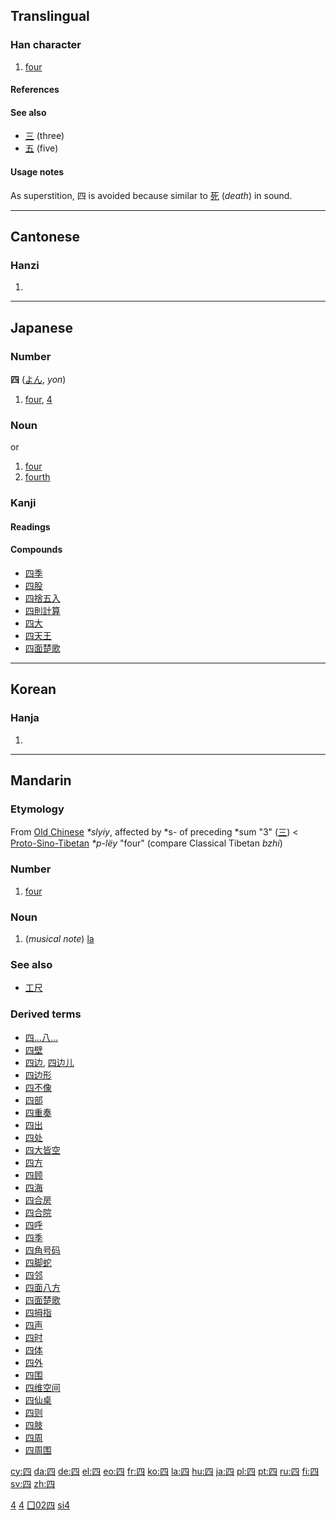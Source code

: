 {{see|西}}
<!--{{see|肆}} may be replaced by zh-forms -->
==Translingual==
{{Han stroke|[[Image:四-order.gif]]}}
{{Han stroke|[[Image:四-bw.png|250px]]}}

===Han character===
{{Han char|rn=31|rad=囗|as=02|sn=5|four=6021<sub>0</sub>|canj=田金 (WC)|ids=⿴[[囗]][[儿]]}}

# [[four]]

====References====
{{Han ref|kx=0216.220|dkj=04682|dj=0439.210|hdz=10710.160|uh=56DB|ud=22235|bh=A57C|bd=42364}}

====See also====
* [[三]] (three)
* [[五]] (five)

====Usage notes====
{{wikipedia|Numbers in Chinese culture#Four|Numbers in Chinese culture}}
As superstition, 四 is avoided because similar to [[死]] (''death'') in sound.

----

==Cantonese==

===Hanzi===
{{yue-hanzi|jyut=|y=[[sei3]]}}

# {{defn|Cantonese}}

----

==Japanese==

===Number===
'''四''' ([[よん]], ''yon'')

# [[four]], [[4]]

===Noun===
{{ja-noun|k|hira=よん|rom=yon}} or {{ja-noun|k|hira=し|rom=shi}}

# [[four]]
# [[fourth]]

===Kanji===
{{ja-kanji|grade=1|rs=口02}}

====Readings====
{{ja-readings|on=[[し]] (''shi'')|kun=[[よん]] (''yon''), [[よっつ]] (''yottsu''), [[よつ]] (''yotsu''), [[よたび]] (''yotabi'')}}

====Compounds====
*[[四季]]
*[[四股]]
*[[四捨五入]]
*[[四則計算]]
*[[四大]]
*[[四天王]]
*[[四面楚歌]]

[[Category:Japanese numbers|4]]

----

==Korean==

===Hanja===
{{ko-hanja|hangeul=사|eumhun=넉|rv=sa|mr=sa}}

# {{defn|Korean}}

[[Category:Korean numbers|4]]

----

==Mandarin==

===Etymology===

From [[Old Chinese]] ''*slyiy'', affected by *s- of preceding *sum "3" ([[三]]) < [[Proto-Sino-Tibetan]] ''*p-lëy'' "four" (compare Classical Tibetan ''bzhi'')

===Number===
{{infl|cmn|number|traditional and simplified||Pinyin|sì}} 

# [[four]]

===Noun===
{{cmn-noun|ts|pin=sì|pint=si4|rs=囗02}}

# (''musical note'') [[la]]

===See also===
*[[工尺]]

===Derived terms===
*[[四…八…]]
*[[四壁]]
*[[四边]], [[四边儿]]
*[[四边形]]
*[[四不像]]
*[[四部]]
*[[四重奏]]
*[[四出]]
*[[四处]]
*[[四大皆空]]
*[[四方]]
*[[四顾]]
*[[四海]]
*[[四合房]]
*[[四合院]]
*[[四呼]]
*[[四季]]
*[[四角号码]]
*[[四脚蛇]]
*[[四邻]]
*[[四面八方]]
*[[四面楚歌]]
*[[四拇指]]
*[[四声]]
*[[四时]]
*[[四体]]
*[[四外]]
*[[四围]]
*[[四维空间]]
*[[四仙桌]]
*[[四则]]
*[[四肢]]
*[[四周]]
*[[四周围]]

[[Category:zh-tw:Numbers|囗02四]]
[[Category:zh-cn:Numbers|si4]]

[[cy:四]]
[[da:四]]
[[de:四]]
[[el:四]]
[[eo:四]]
[[fr:四]]
[[ko:四]]
[[la:四]]
[[hu:四]]
[[ja:四]]
[[pl:四]]
[[pt:四]]
[[ru:四]]
[[fi:四]]
[[sv:四]]
[[zh:四]]
